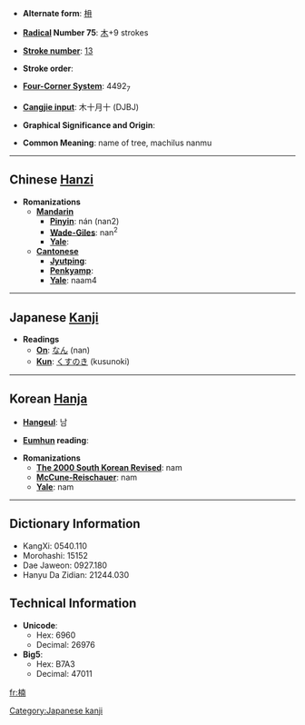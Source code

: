 * '''Alternate form''': [[枏]]

* '''[[Wiktionary:Chinese radical index| Radical]] Number 75''': [[Wiktionary:Chinese radical index 木|木]]+9 strokes

* '''[[Wiktionary:Chinese total strokes index|Stroke number]]''': [[Wiktionary:Chinese total strokes index 13|13]]

* '''Stroke order''': 

* '''[[Wiktionary:Chinese four corner index|Four-Corner System]]''': 4492<sub>7</sub>

* '''[[Wiktionary:Chinese Cangjie index|Cangjie input]]''': 木十月十 (DJBJ)

* '''Graphical Significance and Origin''': 

* '''Common Meaning''': name of tree, machilus nanmu

----

== Chinese [[Hanzi]] ==

* '''Romanizations'''
** '''[[Mandarin]]'''
*** '''[[Pinyin]]''': nán (nan2)
*** '''[[Wade-Giles]]''': nan<sup>2</sup>
*** '''[[Yale]]''': 
** '''[[Cantonese]]'''
*** '''[[Jyutping]]''':
*** '''[[Penkyamp]]''': 
*** '''[[Yale]]''': naam4


----

== Japanese [[Kanji]] ==

* '''Readings'''
** '''[[On]]''': [[なん]] (nan)
** '''[[Kun]]''': [[くすのき]] (kusunoki)


----

== Korean [[Hanja]] ==

* '''[[Hangeul]]''': 남

* '''[[Eumhun]] reading''': 

* '''Romanizations'''
** '''[[The 2000 South Korean Revised Romanization|The 2000 South Korean Revised]]''': nam
** '''[[McCune-Reischauer]]''': nam
** '''[[Yale]]''': nam

----

== Dictionary Information ==

* KangXi: 0540.110
* Morohashi: 15152
* Dae Jaweon: 0927.180
* Hanyu Da Zidian: 21244.030

== Technical Information ==

* '''Unicode''':
** Hex: 6960
** Decimal: 26976
* '''Big5''':
** Hex: B7A3
** Decimal: 47011

[[Category:Japanese kanji]]

[[fr:楠]]